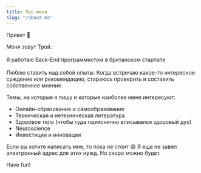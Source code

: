 ```yaml
---
title: Про меня
slug: "/about-me"
---
```


Привет 👋

Меня зовут Трой. <br /><br />
Я работаю Back-End программистом в британском стартапе <br /><br />
Люблю ставить над собой опыты. Когда встречаю какое-то интересное суждение или рекомендацию, стараюсь проверить и составить собственное мнение. <br />

Темы, на которые я пишу и которые наиболее меня интересуют:
- Онлайн-образование и самообразование
- Техническая и нетехническая литература
- Здоровое тело (чтобы туда гармонично вписывался здоровый дух)
- Neuroscience
- Инвестиции и инновации

Если вы хотите написать мне, то пока не стоит 😄 Я еще не завел электронный адрес для этих нужд. Но скоро можно будет.<br />

Have fun!
